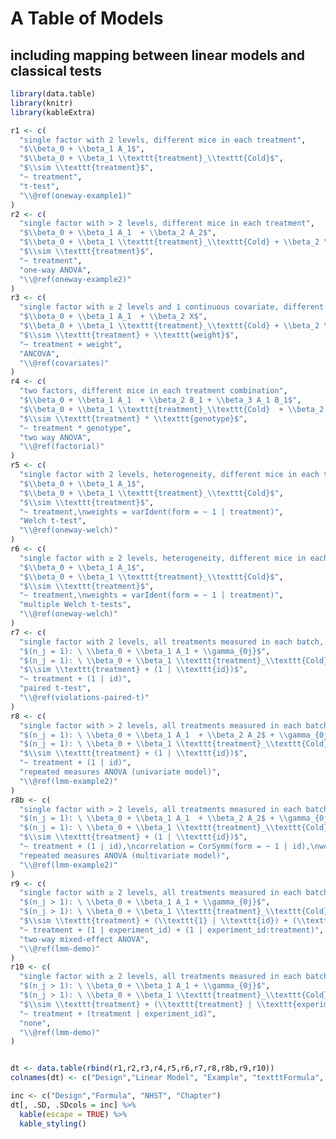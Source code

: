 # A Table of Models  {-}
## including mapping between linear models and classical tests {-}

```r
library(data.table)
library(knitr)
library(kableExtra)
```

```r
r1 <- c(
  "single factor with 2 levels, different mice in each treatment",
  "$\\beta_0 + \\beta_1 A_1$",
  "$\\beta_0 + \\beta_1 \\texttt{treatment}_\\texttt{Cold}$",
  "$\\sim \\texttt{treatment}$",
  "~ treatment",
  "t-test",
  "\\@ref(oneway-example1)"
)
r2 <- c(
  "single factor with > 2 levels, different mice in each treatment",
  "$\\beta_0 + \\beta_1 A_1  + \\beta_2 A_2$",
  "$\\beta_0 + \\beta_1 \\texttt{treatment}_\\texttt{Cold} + \\beta_2 \\texttt{treatment}_\\texttt{Norepinephrine}$",
  "$\\sim \\texttt{treatment}$",
  "~ treatment",
  "one-way ANOVA",
  "\\@ref(oneway-example2)"
)
r3 <- c(
  "single factor with ≥ 2 levels and 1 continuous covariate, different mice in each treatment",
  "$\\beta_0 + \\beta_1 A_1  + \\beta_2 X$",
  "$\\beta_0 + \\beta_1 \\texttt{treatment}_\\texttt{Cold} + \\beta_2 \\texttt{weight}$",
  "$\\sim \\texttt{treatment} + \\texttt{weight}$",
  "~ treatment + weight",
  "ANCOVA",
  "\\@ref(covariates)"
)
r4 <- c(
  "two factors, different mice in each treatment combination",
  "$\\beta_0 + \\beta_1 A_1  + \\beta_2 B_1 + \\beta_3 A_1 B_1$",
  "$\\beta_0 + \\beta_1 \\texttt{treatment}_\\texttt{Cold}  + \\beta_2 \\texttt{genotype}_\\texttt{KO}  + \\beta_3 \\texttt{treatment}_\\texttt{Cold}:\\texttt{genotype}_\\texttt{KO}$",
  "$\\sim \\texttt{treatment} * \\texttt{genotype}$",
  "~ treatment * genotype",
  "two way ANOVA",
  "\\@ref(factorial)"
)
r5 <- c(
  "single factor with 2 levels, heterogeneity, different mice in each treatment",
  "$\\beta_0 + \\beta_1 A_1$",
  "$\\beta_0 + \\beta_1 \\texttt{treatment}_\\texttt{Cold}$",
  "$\\sim \\texttt{treatment}$",
  "~ treatment,\nweights = varIdent(form = ~ 1 | treatment)",
  "Welch t-test",
  "\\@ref(oneway-welch)"
)
r6 <- c(
  "single factor with ≥ 2 levels, heterogeneity, different mice in each treatment",
  "$\\beta_0 + \\beta_1 A_1$",
  "$\\beta_0 + \\beta_1 \\texttt{treatment}_\\texttt{Cold}$",
  "$\\sim \\texttt{treatment}$",
  "~ treatment,\nweights = varIdent(form = ~ 1 | treatment)",
  "multiple Welch t-tests",
  "\\@ref(oneway-welch)"
)
r7 <- c(
  "single factor with 2 levels, all treatments measured in each batch, n = 1 for each batch by treatment combination",
  "$(n_j = 1): \ \\beta_0 + \\beta_1 A_1 + \\gamma_{0j}$",
  "$(n_j = 1): \ \\beta_0 + \\beta_1 \\texttt{treatment}_\\texttt{Cold} + \\gamma_{0j}$",
  "$\\sim \\texttt{treatment} + (1 | \\texttt{id})$",
  "~ treatment + (1 | id)",
  "paired t-test",
  "\\@ref(violations-paired-t)"
)
r8 <- c(
  "single factor with > 2 levels, all treatments measured in each batch, n = 1 for each batch by treatment combination",
  "$(n_j = 1): \ \\beta_0 + \\beta_1 A_1  + \\beta_2 A_2$ + \\gamma_{0j}$",
  "$(n_j = 1): \ \\beta_0 + \\beta_1 \\texttt{treatment}_\\texttt{Cold} + \\beta_2 \\texttt{treatment}_\\texttt{Norepinephrine} + \\gamma_{0j}$",
  "$\\sim \\texttt{treatment} + (1 | \\texttt{id})$",
  "~ treatment + (1 | id)",
  "repeated measures ANOVA (univariate model)",
  "\\@ref(lmm-example2)"
)
r8b <- c(
  "single factor with > 2 levels, all treatments measured in each batch, n = 1 for each batch by treatment combination",
  "$(n_j = 1): \ \\beta_0 + \\beta_1 A_1  + \\beta_2 A_2$ + \\gamma_{0j}$",
  "$(n_j = 1): \ \\beta_0 + \\beta_1 \\texttt{treatment}_\\texttt{Cold} + \\beta_2 \\texttt{treatment}_\\texttt{Norepinephrine} + \\gamma_{0j}$",
  "$\\sim \\texttt{treatment} + (1 | \\texttt{id})$",
  "~ treatment + (1 | id),\ncorrelation = CorSymm(form = ~ 1 | id),\nweights = varIdent(form = ~ 1 | treatment)",
  "repeated measures ANOVA (multivariate model)",
  "\\@ref(lmm-example2)"
)
r9 <- c(
  "single factor with ≥ 2 levels, all treatments measured in each batch, n > 1 for each batch by treatment combination",
  "$(n_j > 1): \ \\beta_0 + \\beta_1 A_1 + \\gamma_{0j}$",
  "$(n_j > 1): \ \\beta_0 + \\beta_1 \\texttt{treatment}_\\texttt{Cold} + \\gamma_{0j} + \\gamma_{1j} \\texttt{treatment}_\\texttt{Cold}$",
  "$\\sim \\texttt{treatment} + (\\texttt{1} | \\texttt{id}) + (\\texttt{1} | \\texttt{experiment_id}:\\texttt{treatment})$",
  "~ treatment + (1 | experiment_id) + (1 | experiment_id:treatment)",
  "two-way mixed-effect ANOVA",
  "\\@ref(lmm-demo)"
)
r10 <- c(
  "single factor with ≥ 2 levels, all treatments measured in each batch, n > 1 for each batch by treatment combination",
  "$(n_j > 1): \ \\beta_0 + \\beta_1 A_1 + \\gamma_{0j}$",
  "$(n_j > 1): \ \\beta_0 + \\beta_1 \\texttt{treatment}_\\texttt{Cold} + \\gamma_{0j} + \\gamma_{1j} \\texttt{treatment}_\\texttt{Cold}$",
  "$\\sim \\texttt{treatment} + (\\texttt{treatment} | \\texttt{experiment_id})$",
  "~ treatment + (treatment | experiment_id)",
  "none",
  "\\@ref(lmm-demo)"
)


dt <- data.table(rbind(r1,r2,r3,r4,r5,r6,r7,r8,r8b,r9,r10))
colnames(dt) <- c("Design","Linear Model", "Example", "textttFormula", "Formula", "NHST", "Chapter")

inc <- c("Design","Formula", "NHST", "Chapter")
dt[, .SD, .SDcols = inc] %>%
  kable(escape = TRUE) %>%
  kable_styling()

```


